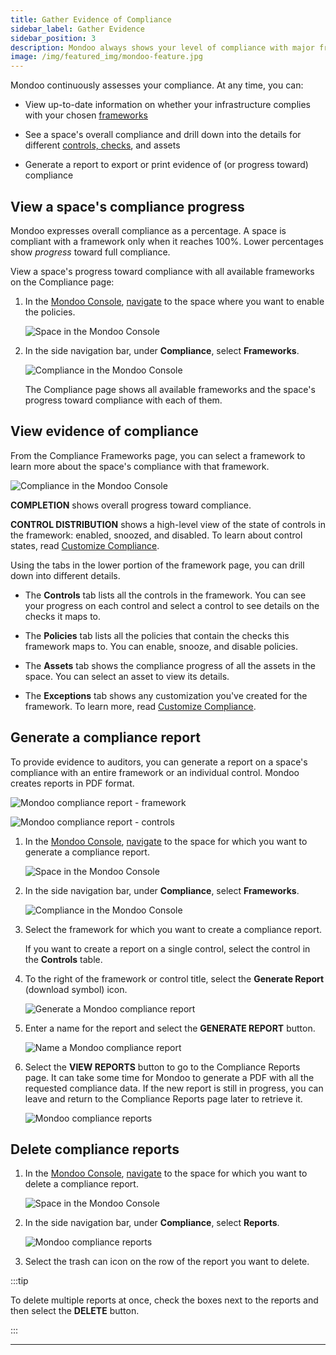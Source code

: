 ```yaml
---
title: Gather Evidence of Compliance
sidebar_label: Gather Evidence
sidebar_position: 3
description: Mondoo always shows your level of compliance with major frameworks
image: /img/featured_img/mondoo-feature.jpg
---
```


Mondoo continuously assesses your compliance. At any time, you can:

- View up-to-date information on whether your infrastructure complies with your chosen [frameworks](/platform/compliance/monitor/frameworks/)

- See a space's overall compliance and drill down into the details for different [controls, checks](/platform/compliance/monitor/frameworks/), and assets

- Generate a report to export or print evidence of (or progress toward) compliance

## View a space's compliance progress

Mondoo expresses overall compliance as a percentage. A space is compliant with a framework only when it reaches 100%. Lower percentages show _progress_ toward full compliance.

View a space's progress toward compliance with all available frameworks on the Compliance page:

1.  In the [Mondoo Console](https://console.mondoo.com), [navigate](/platform/start/navigate/) to the space where you want to enable the policies.

    ![Space in the Mondoo Console](/img/platform/security/monitor-org.png)

2.  In the side navigation bar, under **Compliance**, select **Frameworks**.

    ![Compliance in the Mondoo Console](/img/platform/compliance/home.png)

    The Compliance page shows all available frameworks and the space's progress toward compliance with each of them.

## View evidence of compliance

From the Compliance Frameworks page, you can select a framework to learn more about the space's compliance with that framework.

![Compliance in the Mondoo Console](/img/platform/compliance/framework.png)

**COMPLETION** shows overall progress toward compliance.

**CONTROL DISTRIBUTION** shows a high-level view of the state of controls in the framework: enabled, snoozed, and disabled. To learn about control states, read [Customize Compliance](/platform/compliance/customize/overview/).

Using the tabs in the lower portion of the framework page, you can drill down into different details.

- The **Controls** tab lists all the controls in the framework. You can see your progress on each control and select a control to see details on the checks it maps to.

- The **Policies** tab lists all the policies that contain the checks this framework maps to. You can enable, snooze, and disable policies.

- The **Assets** tab shows the compliance progress of all the assets in the space. You can select an asset to view its details.

- The **Exceptions** tab shows any customization you've created for the framework. To learn more, read [Customize Compliance](/platform/compliance/customize/overview/).

## Generate a compliance report

To provide evidence to auditors, you can generate a report on a space's compliance with an entire framework or an individual control. Mondoo creates reports in PDF format.

![Mondoo compliance report - framework](/img/platform/compliance/report-framework.png)

![Mondoo compliance report - controls](/img/platform/compliance/report-controls.png)

1. In the [Mondoo Console](https://console.mondoo.com), [navigate](/platform/start/navigate/) to the space for which you want to generate a compliance report.

   ![Space in the Mondoo Console](/img/platform/security/monitor-org.png)

2. In the side navigation bar, under **Compliance**, select **Frameworks**.

   ![Compliance in the Mondoo Console](/img/platform/compliance/home.png)

3. Select the framework for which you want to create a compliance report.

   If you want to create a report on a single control, select the control in the **Controls** table.

4. To the right of the framework or control title, select the **Generate Report** (download symbol) icon.

   ![Generate a Mondoo compliance report](/img/platform/compliance/report-icon.png)

5. Enter a name for the report and select the **GENERATE REPORT** button.

   ![Name a Mondoo compliance report](/img/platform/compliance/report-dialog.png)

6. Select the **VIEW REPORTS** button to go to the Compliance Reports page. It can take some time for Mondoo to generate a PDF with all the requested compliance data. If the new report is still in progress, you can leave and return to the Compliance Reports page later to retrieve it.

   ![Mondoo compliance reports](/img/platform/compliance/reports-page.png)

## Delete compliance reports

1. In the [Mondoo Console](https://console.mondoo.com), [navigate](/platform/start/navigate/) to the space for which you want to delete a compliance report.

   ![Space in the Mondoo Console](/img/platform/security/monitor-org.png)

2. In the side navigation bar, under **Compliance**, select **Reports**.

   ![Mondoo compliance reports](/img/platform/compliance/reports-page.png)

3. Select the trash can icon on the row of the report you want to delete.

:::tip

To delete multiple reports at once, check the boxes next to the reports and then select the **DELETE** button.

:::

---
